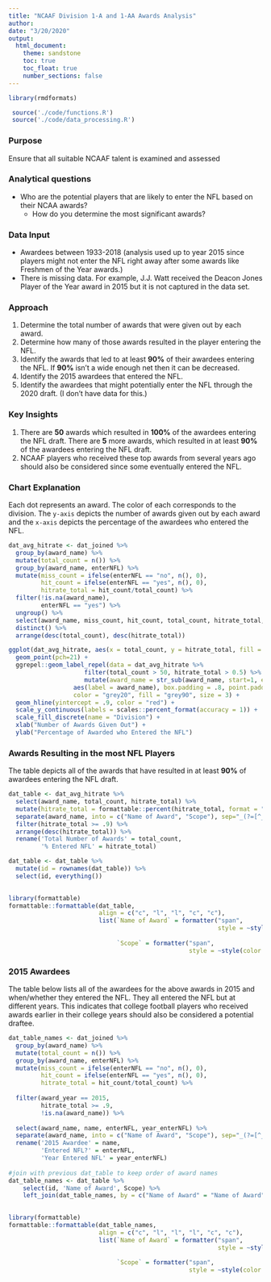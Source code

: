 ```yaml
---
title: "NCAAF Division 1-A and 1-AA Awards Analysis"
author: 
date: "3/20/2020"
output: 
  html_document:
    theme: sandstone
    toc: true
    toc_float: true
    number_sections: false
---
```

```r
library(rmdformats)
```

```r
 source('./code/functions.R')
 source('./code/data_processing.R')
```


### Purpose
Ensure that all suitable NCAAF talent is examined and assessed    
    
    
### Analytical questions
* Who are the potential players that are likely to enter the NFL based on their NCAA awards?    
    + How do you determine the most significant awards?    
    
    
### Data Input
* Awardees between 1933-2018 (analysis used up to year 2015 since players might not enter the NFL right away after some awards like Freshmen of the Year awards.)
* There is missing data. For example, J.J. Watt received the Deacon Jones Player of the Year award in 2015 but it is not captured in the data set.      
    
    
### Approach
1. Determine the total number of awards that were given out by each award. 
2. Determine how many of those awards resulted in the player entering the NFL.
3. Identify the awards that led to at least **90%** of their awardees entering the NFL. If **90%** isn't a wide enough net then it can be decreased. 
4. Identify the 2015 awardees that entered the NFL. 
5. Identify the awardees that might potentially enter the NFL through the 2020 draft. (I don't have data for this.)    
    
    
### Key Insights
1. There are **50** awards which resulted in **100%** of the awardees entering the NFL draft. There are **5** more awards, which resulted in at least **90%** of the awardees entering the NFL draft. 
2. NCAAF players who received these top awards from several years ago should also be considered since some eventually entered the NFL.             
    
    
### Chart Explanation
Each dot represents an award. The color of each corresponds to the division. The `y-axis` depicts the number of awards given out by each award and the `x-axis` depicts the percentage of the awardees who entered the NFL.         
```r
dat_avg_hitrate <- dat_joined %>% 
  group_by(award_name) %>% 
  mutate(total_count = n()) %>% 
  group_by(award_name, enterNFL) %>% 
  mutate(miss_count = ifelse(enterNFL == "no", n(), 0),
         hit_count = ifelse(enterNFL == "yes", n(), 0),
         hitrate_total = hit_count/total_count) %>% 
  filter(!is.na(award_name),
         enterNFL == "yes") %>% 
  ungroup() %>% 
  select(award_name, miss_count, hit_count, total_count, hitrate_total, division) %>% 
  distinct() %>% 
  arrange(desc(total_count), desc(hitrate_total)) 
```

```r
ggplot(dat_avg_hitrate, aes(x = total_count, y = hitrate_total, fill = division)) +
  geom_point(pch=21) +
  ggrepel::geom_label_repel(data = dat_avg_hitrate %>% 
                     filter(total_count > 50, hitrate_total > 0.5) %>% 
                     mutate(award_name = str_sub(award_name, start=1, end=-10)), 
                  aes(label = award_name), box.padding = .8, point.padding = .4, 
                  color = "grey20", fill = "grey90", size = 3) +
  geom_hline(yintercept = .9, color = "red") +
  scale_y_continuous(labels = scales::percent_format(accuracy = 1)) +
  scale_fill_discrete(name = "Division") +
  xlab("Number of Awards Given Out") +
  ylab("Percentage of Awarded who Entered the NFL")
```
    
    
### Awards Resulting in the most NFL Players
The table depicts all of the awards that have resulted in at least **90%** of awardees entering the NFL draft.     

```r
dat_table <- dat_avg_hitrate %>% 
  select(award_name, total_count, hitrate_total) %>% 
  mutate(hitrate_total = formattable::percent(hitrate_total, format = "d")) %>% 
  separate(award_name, into = c("Name of Award", "Scope"), sep="_(?=[^_]+$)") %>% 
  filter(hitrate_total >= .9) %>% 
  arrange(desc(hitrate_total)) %>% 
  rename('Total Number of Awards' = total_count,
         '% Entered NFL' = hitrate_total)

dat_table <- dat_table %>% 
  mutate(id = rownames(dat_table)) %>% 
  select(id, everything())
  
```


```r
library(formattable)
formattable::formattable(dat_table, 
                         align = c("c", "l", "l", "c", "c"),
                         list(`Name of Award` = formatter("span",
                                                          style = ~style(color = "grey20", 
                                                                         font.weight = "bold")),
                              `Scope` = formatter("span",
                                                  style = ~style(color = "grey"))))

```
    
    
### 2015 Awardees 
The table below lists all of the awardees for the above awards in 2015 and when/whether they entered the NFL. They all entered the NFL but at different years. This indicates that college football players who received awards earlier in their college years should also be considered a potential draftee.    

```r
dat_table_names <- dat_joined %>% 
  group_by(award_name) %>% 
  mutate(total_count = n()) %>% 
  group_by(award_name, enterNFL) %>% 
  mutate(miss_count = ifelse(enterNFL == "no", n(), 0),
         hit_count = ifelse(enterNFL == "yes", n(), 0),
         hitrate_total = hit_count/total_count) %>% 
  
  filter(award_year == 2015,
         hitrate_total >= .9,
         !is.na(award_name)) %>% 
  
  select(award_name, name, enterNFL, year_enterNFL) %>% 
  separate(award_name, into = c("Name of Award", "Scope"), sep="_(?=[^_]+$)") %>% 
  rename('2015 Awardee' = name,
         'Entered NFL?' = enterNFL,
         'Year Entered NFL' = year_enterNFL)
  
#join with previous dat_table to keep order of award names
dat_table_names <- dat_table %>% 
    select(id, 'Name of Award', Scope) %>% 
    left_join(dat_table_names, by = c("Name of Award" = "Name of Award", "Scope" = "Scope"))
 
```

```r
library(formattable)
formattable::formattable(dat_table_names, 
                         align = c("c", "l", "l", "l", "c", "c"),
                         list(`Name of Award` = formatter("span",
                                                          style = ~style(color = "grey20", 
                                                                         font.weight = "bold")),
                              `Scope` = formatter("span",
                                                  style = ~style(color = "grey"))))

```


